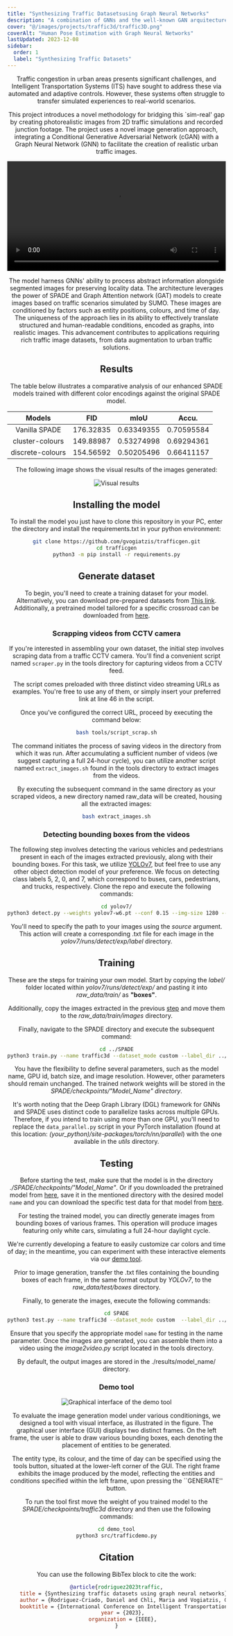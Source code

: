 ```yaml
---
title: "Synthesizing Traffic Datasetsusing Graph Neural Networks"
description: "A combination of GNNs and the well-known GAN arquitecture called SPADE for traffic image generation."
cover: "@/images/projects/traffic3d/traffic3D.png"
coverAlt: "Human Pose Estimation with Graph Neural Networks"
lastUpdated: 2023-12-08
sidebar:
  order: 1
  label: "Synthesizing Traffic Datasets"
---
```



<Header
	contributors={["Daniel Rodriguez-Criado", "Maria Chli", "Luis J. Manso", "George Vogiatzis"]}
	githubUrl="https://github.com/gvogiatzis/trafficgen"
	paperUrl="https://arxiv.org/abs/2312.05031"
/>

Traffic congestion in urban areas presents significant challenges, and Intelligent Transportation Systems (ITS) have sought to address these via automated and adaptive controls. However, these systems often struggle to transfer simulated experiences to real-world scenarios.

This project introduces a novel methodology for bridging this `sim-real' gap by creating photorealistic images from 2D traffic simulations and recorded junction footage. The project uses a novel image generation approach, integrating a Conditional Generative Adversarial Network (cGAN) with a Graph Neural Network (GNN) to facilitate the creation of realistic urban traffic images.

<video controls autoplay width="100%">
	<source src={videoWebm} type="video/webm" />
</video>

The model harness GNNs' ability to process abstract information alongside segmented images for preserving locality data. The architecture leverages the power of SPADE and Graph Attention network (GAT) models to create images based on traffic scenarios simulated by SUMO. These images are conditioned by factors such as entity positions, colours, and time of day. The uniqueness of the approach lies in its ability to effectively translate structured and human-readable conditions, encoded as graphs, into realistic images. This advancement contributes to applications requiring rich traffic image datasets, from data augmentation to urban traffic solutions.

## Results

The table below illustrates a comparative analysis of our enhanced SPADE models trained with different color encodings against the original SPADE model.

|      Models      |    FID    |    mIoU    |   Accu.    |
| :--------------: | :-------: | :--------: | :--------: |
|  Vanilla SPADE   | 176.32835 | 0.63349355 | 0.70595584 |
| cluster-colours  | 149.88987 | 0.53274998 | 0.69294361 |
| discrete-colours | 154.56592 | 0.50205496 | 0.66411157 |

The following image shows the visual results of the images generated:

<Image src={resultsImage} alt="Visual results" />

## Installing the model

To install the model you just have to clone this repository in your PC, enter the directory and install the requirements.txt in your python environment:

```bash
git clone https://github.com/gvogiatzis/trafficgen.git
cd trafficgen
python3 -m pip install -r requirements.py
```

## Generate dataset

To begin, you'll need to create a training dataset for your model.
Alternatively, you can download pre-prepared datasets from [This link](https://www.dropbox.com/sh/s00h13sfmumeai8/AADCoGRsOtMF3hdWG6-_CEvSa?dl=0).
Additionally, a pretrained model tailored for a specific crossroad can be downloaded from [here](https://www.dropbox.com/sh/b9gkygvqsn5m0me/AADYlopO4w1HU_2KKf2496p3a?dl=0).

### Scrapping videos from CCTV camera

If you're interested in assembling your own dataset, the initial step involves scraping data from a traffic CCTV camera.
You'll find a convenient script named `scraper.py` in the tools directory for capturing videos from a CCTV feed.

The script comes preloaded with three distinct video streaming URLs as examples.
You're free to use any of them, or simply insert your preferred link at line 46 in the script.

Once you've configured the correct URL, proceed by executing the command below:

```bash
bash tools/script_scrap.sh
```

The command initiates the process of saving videos in the directory from which it was run.
After accumulating a sufficient number of videos (we suggest capturing a full 24-hour cycle), you can utilize another script named `extract_images.sh` found in the tools directory to extract images from the videos.

By executing the subsequent command in the same directory as your scraped videos, a new directory named raw_data will be created, housing all the extracted images:

```bash
bash extract_images.sh
```

### Detecting bounding boxes from the videos

The following step involves detecting the various vehicles and pedestrians present in each of the images extracted previously, along with their bounding boxes. For this task, we utilize [YOLOv7](https://github.com/WongKinYiu/yolov7), but feel free to use any other object detection model of your preference.
We focus on detecting class labels 5, 2, 0, and 7, which correspond to buses, cars, pedestrians, and trucks, respectively.
Clone the repo and execute the following commands:

```bash
cd yolov7/
python3 detect.py --weights yolov7-w6.pt --conf 0.15 --img-size 1280 --source ../raw_data/ --save-txt --save-conf --nosave --classes 5 2 0 7
```

You'll need to specify the path to your images using the _source_ argument.
This action will create a corresponding .txt file for each image in the _yolov7/runs/detect/exp/label_ directory.

## Training

These are the steps for training your own model.
Start by copying the _label/_ folder located within _yolov7/runs/detect/exp/_ and pasting it into _raw_data/train/_ as **"boxes"**.

Additionally, copy the images extracted in the previous [step](#scrapping-videos-from-cctv-camera) and move them to the _raw_data/train/images_ directory.

Finally, navigate to the SPADE directory and execute the subsequent command:

```bash
cd ../SPADE
python3 train.py --name traffic3d --dataset_mode custom --label_dir ../raw_data/masks/ --image_dir ../raw_data/images/ --label_nc 5 --no_instance --gpu_ids 0 --batchSize 6 --niter 100  --no_flip  --crop_size 640 --load_size 640
```

You have the flexibility to define several parameters, such as the model name, GPU id, batch size, and image resolution.
However, other parameters should remain unchanged. The trained network weights will be stored in the _SPADE/checkpoints/"Model_Name" directory_.

It's worth noting that the Deep Graph Library (DGL) framework for GNNs and SPADE uses distinct code to parallelize tasks across multiple GPUs.
Therefore, if you intend to train using more than one GPU, you'll need to replace the `data_parallel.py` script in your PyTorch installation (found at this location: _(your_python)/site-packages/torch/nn/parallel_) with the one available in the _utils_ directory.

## Testing

Before starting the test, make sure that the model is in the directory _./SPADE/checkpoints/"Model_Name"_. Or if you downloaded the pretrained model from [here](https://www.dropbox.com/sh/b9gkygvqsn5m0me/AADYlopO4w1HU_2KKf2496p3a?dl=0), save it in the mentioned directory with the desired model `name` and you can download the specific test data for that model from [here](https://www.dropbox.com/scl/fi/047m4197keps1sgki2rp3/boxes.zip?rlkey=rp42ke6wnf0ijdihefgi5d249&dl=0).

For testing the trained model, you can directly generate images from bounding boxes of various frames.
This operation will produce images featuring only white cars, simulating a full 24-hour daylight cycle.

We're currently developing a feature to easily customize car colors and time of day; in the meantime, you can experiment with these interactive elements via our [demo tool](#demo-tool).

Prior to image generation, transfer the .txt files containing the bounding boxes of each frame, in the same format output by _YOLOv7_, to the _raw_data/test/boxes_ directory.

Finally, to generate the images, execute the following commands:

```bash
cd SPADE
python3 test.py --name traffic3d --dataset_mode custom  --label_dir ../raw_data/masks/ --image_dir ../raw_data/images/ --label_nc 5 --no_instance --gpu_ids 0 --batchSize 24 --crop_size 640 --load_size 640 --project SUMMO
```

Ensure that you specify the appropriate model `name` for testing in the name parameter.
Once the images are generated, you can assemble them into a video using the _image2video.py_ script located in the tools directory.

By default, the output images are stored in the ./results/model_name/ directory.

### Demo tool

<Image src={demotoolImage} alt="Graphical interface of the demo tool" />

To evaluate the image generation model under various conditionings, we designed a tool with visual interface, as illustrated in the figure.
The graphical user interface (GUI) displays two distinct frames.
On the left frame, the user is able to draw various bounding boxes, each denoting the placement of entities to be generated.

The entity type, its colour, and the time of day can be specified using the tools button, situated at the lower-left corner of the GUI.
The right frame exhibits the image produced by the model, reflecting the entities and conditions specified within the left frame, upon pressing the ``GENERATE'' button.

To run the tool first move the weight of you trained model to the _SPADE/checkpoints/traffic3d_ directory and then use the following commands:

```bash
cd demo_tool
python3 src/trafficdemo.py
```

## Citation

You can use the following BibTex block to cite the work:

```bibtex
@article{rodriguez2023traffic,
	title = {Synthesizing traffic datasets using graph neural networks},
	author = {Rodriguez-Criado, Daniel and Chli, Maria and Vogiatzis, George and Manso, Luis J},
	booktitle = {International Conference on Intelligent Transportation Systems},
	year = {2023},
	organization = {IEEE},
}
```
